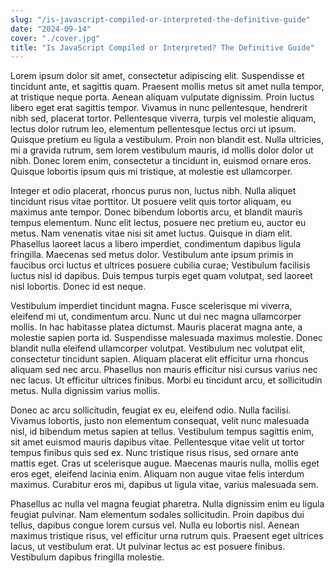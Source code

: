 ```yaml
---
slug: "/is-javascript-compiled-or-interpreted-the-definitive-guide"
date: "2024-09-14"
cover: "./cover.jpg"
title: "Is JavaScript Compiled or Interpreted? The Definitive Guide"
---
```


Lorem ipsum dolor sit amet, consectetur adipiscing elit. Suspendisse et tincidunt ante, et sagittis quam. Praesent mollis metus sit amet nulla tempor, at tristique neque porta. Aenean aliquam vulputate dignissim. Proin luctus libero eget erat sagittis tempor. Vivamus in nunc pellentesque, hendrerit nibh sed, placerat tortor. Pellentesque viverra, turpis vel molestie aliquam, lectus dolor rutrum leo, elementum pellentesque lectus orci ut ipsum. Quisque pretium eu ligula a vestibulum. Proin non blandit est. Nulla ultricies, mi a gravida rutrum, sem lorem vestibulum mauris, id mollis dolor dolor ut nibh. Donec lorem enim, consectetur a tincidunt in, euismod ornare eros. Quisque lobortis ipsum quis mi tristique, at molestie est ullamcorper.

Integer et odio placerat, rhoncus purus non, luctus nibh. Nulla aliquet tincidunt risus vitae porttitor. Ut posuere velit quis tortor aliquam, eu maximus ante tempor. Donec bibendum lobortis arcu, et blandit mauris tempus elementum. Nunc elit lectus, posuere nec pretium eu, auctor eu metus. Nam venenatis vitae nisi sit amet luctus. Quisque in diam elit. Phasellus laoreet lacus a libero imperdiet, condimentum dapibus ligula fringilla. Maecenas sed metus dolor. Vestibulum ante ipsum primis in faucibus orci luctus et ultrices posuere cubilia curae; Vestibulum facilisis luctus nisl id dapibus. Duis tempus turpis eget quam volutpat, sed laoreet nisl lobortis. Donec id est neque.

Vestibulum imperdiet tincidunt magna. Fusce scelerisque mi viverra, eleifend mi ut, condimentum arcu. Nunc ut dui nec magna ullamcorper mollis. In hac habitasse platea dictumst. Mauris placerat magna ante, a molestie sapien porta id. Suspendisse malesuada maximus molestie. Donec blandit nulla eleifend ullamcorper volutpat. Vestibulum nec volutpat elit, consectetur tincidunt sapien. Aliquam placerat elit efficitur urna rhoncus aliquam sed nec arcu. Phasellus non mauris efficitur nisi cursus varius nec nec lacus. Ut efficitur ultrices finibus. Morbi eu tincidunt arcu, et sollicitudin metus. Nulla dignissim varius mollis.

Donec ac arcu sollicitudin, feugiat ex eu, eleifend odio. Nulla facilisi. Vivamus lobortis, justo non elementum consequat, velit nunc malesuada nisl, id bibendum metus sapien at tellus. Vestibulum tempus sagittis enim, sit amet euismod mauris dapibus vitae. Pellentesque vitae velit ut tortor tempus finibus quis sed ex. Nunc tristique risus risus, sed ornare ante mattis eget. Cras ut scelerisque augue. Maecenas mauris nulla, mollis eget eros eget, eleifend lacinia enim. Aliquam non augue vitae felis interdum maximus. Curabitur eros mi, dapibus ut ligula vitae, varius malesuada sem.

Phasellus ac nulla vel magna feugiat pharetra. Nulla dignissim enim eu ligula feugiat pulvinar. Nam elementum sodales sollicitudin. Proin dapibus dui tellus, dapibus congue lorem cursus vel. Nulla eu lobortis nisl. Aenean maximus tristique risus, vel efficitur urna rutrum quis. Praesent eget ultrices lacus, ut vestibulum erat. Ut pulvinar lectus ac est posuere finibus. Vestibulum dapibus fringilla molestie.
